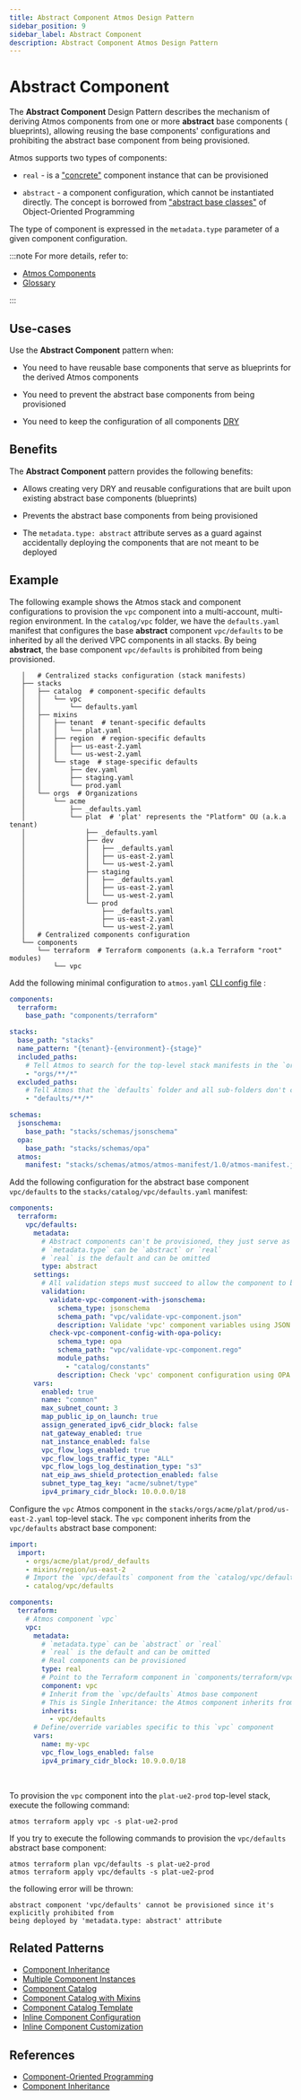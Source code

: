 ```yaml
---
title: Abstract Component Atmos Design Pattern
sidebar_position: 9
sidebar_label: Abstract Component
description: Abstract Component Atmos Design Pattern
---
```


# Abstract Component

The **Abstract Component** Design Pattern describes the mechanism of deriving Atmos components from one or more **abstract** base components (
blueprints), allowing reusing the base components' configurations and prohibiting the abstract base component from being provisioned.

Atmos supports two types of components:

- `real` - is a ["concrete"](https://en.wikipedia.org/wiki/Concrete_class) component instance that can be provisioned

- `abstract` - a component configuration, which cannot be instantiated directly. The concept is borrowed
  from ["abstract base classes"](https://en.wikipedia.org/wiki/Abstract_type) of Object-Oriented Programming

The type of component is expressed in the `metadata.type` parameter of a given component configuration.

:::note
For more details, refer to:

- [Atmos Components](/core-concepts/components)
- [Glossary](/terms)

:::

## Use-cases

Use the **Abstract Component** pattern when:

- You need to have reusable base components that serve as blueprints for the derived Atmos components

- You need to prevent the abstract base components from being provisioned

- You need to keep the configuration of all components [DRY](https://en.wikipedia.org/wiki/Don%27t_repeat_yourself)

## Benefits

The **Abstract Component** pattern provides the following benefits:

- Allows creating very DRY and reusable configurations that are built upon existing abstract base components (blueprints)

- Prevents the abstract base components from being provisioned

- The `metadata.type: abstract` attribute serves as a guard against accidentally deploying the components that are not meant to be deployed

## Example

The following example shows the Atmos stack and component configurations to provision the `vpc` component into
a multi-account, multi-region environment. In the `catalog/vpc` folder, we have the `defaults.yaml` manifest that configures the base **abstract**
component `vpc/defaults` to be inherited by all the derived VPC components in all stacks. By being **abstract**, the base component `vpc/defaults`
is prohibited from being provisioned.

```console
   │   # Centralized stacks configuration (stack manifests)
   ├── stacks
   │   ├── catalog  # component-specific defaults
   │   │   └── vpc
   │   │       └── defaults.yaml
   │   ├── mixins
   │   │   ├── tenant  # tenant-specific defaults
   │   │   │   └── plat.yaml
   │   │   ├── region  # region-specific defaults
   │   │   │   ├── us-east-2.yaml
   │   │   │   └── us-west-2.yaml
   │   │   └── stage  # stage-specific defaults
   │   │       ├── dev.yaml
   │   │       ├── staging.yaml
   │   │       └── prod.yaml
   │   └── orgs  # Organizations
   │       └── acme
   │           ├── _defaults.yaml
   │           └── plat  # 'plat' represents the "Platform" OU (a.k.a tenant)
   │               ├── _defaults.yaml
   │               ├── dev
   │               │   ├── _defaults.yaml
   │               │   ├── us-east-2.yaml
   │               │   └── us-west-2.yaml
   │               ├── staging
   │               │   ├── _defaults.yaml
   │               │   ├── us-east-2.yaml
   │               │   └── us-west-2.yaml
   │               └── prod
   │                   ├── _defaults.yaml
   │                   ├── us-east-2.yaml
   │                   └── us-west-2.yaml
   │   # Centralized components configuration
   └── components
       └── terraform  # Terraform components (a.k.a Terraform "root" modules)
           └── vpc
```

Add the following minimal configuration to `atmos.yaml` [CLI config file](/cli/configuration) :

```yaml title="atmos.yaml"
components:
  terraform:
    base_path: "components/terraform"

stacks:
  base_path: "stacks"
  name_pattern: "{tenant}-{environment}-{stage}"
  included_paths:
    # Tell Atmos to search for the top-level stack manifests in the `orgs` folder and its sub-folders
    - "orgs/**/*"
  excluded_paths:
    # Tell Atmos that the `defaults` folder and all sub-folders don't contain top-level stack manifests
    - "defaults/**/*"

schemas:
  jsonschema:
    base_path: "stacks/schemas/jsonschema"
  opa:
    base_path: "stacks/schemas/opa"
  atmos:
    manifest: "stacks/schemas/atmos/atmos-manifest/1.0/atmos-manifest.json"
```

Add the following configuration for the abstract base component `vpc/defaults` to the `stacks/catalog/vpc/defaults.yaml` manifest:

```yaml title="stacks/catalog/vpc/defaults.yaml"
components:
  terraform:
    vpc/defaults:
      metadata:
        # Abstract components can't be provisioned, they just serve as base components (blueprints) for real components
        # `metadata.type` can be `abstract` or `real`
        # `real` is the default and can be omitted
        type: abstract
      settings:
        # All validation steps must succeed to allow the component to be provisioned
        validation:
          validate-vpc-component-with-jsonschema:
            schema_type: jsonschema
            schema_path: "vpc/validate-vpc-component.json"
            description: Validate 'vpc' component variables using JSON Schema
          check-vpc-component-config-with-opa-policy:
            schema_type: opa
            schema_path: "vpc/validate-vpc-component.rego"
            module_paths:
              - "catalog/constants"
            description: Check 'vpc' component configuration using OPA policy
      vars:
        enabled: true
        name: "common"
        max_subnet_count: 3
        map_public_ip_on_launch: true
        assign_generated_ipv6_cidr_block: false
        nat_gateway_enabled: true
        nat_instance_enabled: false
        vpc_flow_logs_enabled: true
        vpc_flow_logs_traffic_type: "ALL"
        vpc_flow_logs_log_destination_type: "s3"
        nat_eip_aws_shield_protection_enabled: false
        subnet_type_tag_key: "acme/subnet/type"
        ipv4_primary_cidr_block: 10.0.0.0/18
```

Configure the `vpc` Atmos component in the `stacks/orgs/acme/plat/prod/us-east-2.yaml` top-level stack. The `vpc` component inherits from
the `vpc/defaults` abstract base component:

```yaml title="stacks/orgs/acme/plat/prod/us-east-2.yaml"
import:
  import:
    - orgs/acme/plat/prod/_defaults
    - mixins/region/us-east-2
    # Import the `vpc/defaults` component from the `catalog/vpc/defaults.yaml` manifest
    - catalog/vpc/defaults

components:
  terraform:
    # Atmos component `vpc`
    vpc:
      metadata:
        # `metadata.type` can be `abstract` or `real`
        # `real` is the default and can be omitted
        # Real components can be provisioned
        type: real
        # Point to the Terraform component in `components/terraform/vpc`
        component: vpc
        # Inherit from the `vpc/defaults` Atmos base component
        # This is Single Inheritance: the Atmos component inherits from one base Atmos component
        inherits:
          - vpc/defaults
      # Define/override variables specific to this `vpc` component
      vars:
        name: my-vpc
        vpc_flow_logs_enabled: false
        ipv4_primary_cidr_block: 10.9.0.0/18
```

<br/>

To provision the `vpc` component into the `plat-ue2-prod` top-level stack, execute the following command:

```shell
atmos terraform apply vpc -s plat-ue2-prod
```

If you try to execute the following commands to provision the `vpc/defaults` abstract base component:

```shell
atmos terraform plan vpc/defaults -s plat-ue2-prod
atmos terraform apply vpc/defaults -s plat-ue2-prod
```

the following error will be thrown:

```console
abstract component 'vpc/defaults' cannot be provisioned since it's explicitly prohibited from 
being deployed by 'metadata.type: abstract' attribute
```

## Related Patterns

- [Component Inheritance](/design-patterns/component-inheritance)
- [Multiple Component Instances](/design-patterns/multiple-component-instances)
- [Component Catalog](/design-patterns/component-catalog)
- [Component Catalog with Mixins](/design-patterns/component-catalog-with-mixins)
- [Component Catalog Template](/design-patterns/component-catalog-template)
- [Inline Component Configuration](/design-patterns/inline-component-configuration)
- [Inline Component Customization](/design-patterns/inline-component-customization)

## References

- [Component-Oriented Programming](/core-concepts/components/component-oriented-programming)
- [Component Inheritance](/core-concepts/stacks/inheritance)
